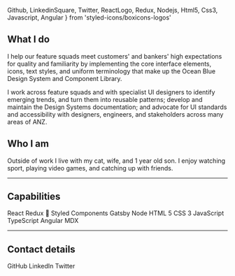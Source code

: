   Github,
  LinkedinSquare,
  Twitter,
  ReactLogo,
  Redux,
  Nodejs,
  Html5,
  Css3,
  Javascript,
  Angular
} from 'styled-icons/boxicons-logos'



## What I do

I help our feature squads meet customers' and bankers' high expectations
for quality and familiarity by implementing the core interface elements,
icons, text styles, and uniform terminology that make up the Ocean Blue
Design System and Component Library.

I work across feature squads and with specialist UI designers to identify
emerging trends, and turn them into reusable patterns; develop and
maintain the Design Systems documentation; and advocate for UI standards
and accessibility with designers, engineers, and stakeholders across many
areas of ANZ.

## Who I am

Outside of work I live with my cat, wife, and 1 year old son. I enjoy
watching sport, playing video games, and catching up with friends.

---

## Capabilities

<ContactLink href='https://reactjs.org/' color='#00d8ff' dark>
  <ReactLogo size='48' /> React
</ContactLink>
<ContactLink href='https://redux.js.org/' color='#764abc'>
  <Redux size='48' /> Redux
</ContactLink>
<ContactLink href='https://styled-components.com/' color='rgb(219, 112, 147)'>
  💅 Styled Components
</ContactLink>
<ContactLink href='https://www.gatsbyjs.org/' color='#663399'>
  <SvgLogoImg src={gatsbyLogo} alt='Gatsby JS Logo' /> Gatsby
</ContactLink>
<ContactLink href='https://nodejs.org/en/' color='#43853d'>
  <Nodejs size='48' /> Node
</ContactLink>
<ContactLink
  href='https://developer.mozilla.org/en-US/docs/Web/Guide/HTML/HTML5'
  color='#e34f26'
>
  <Html5 size='48' /> HTML 5
</ContactLink>
<ContactLink
  href='https://developer.mozilla.org/en-US/docs/Web/CSS/CSS3'
  color='rgb(32, 98, 175)'
>
  <Css3 size='48' /> CSS 3
</ContactLink>
<ContactLink
  href='https://developer.mozilla.org/en-US/docs/Web/JavaScript'
  color='#f7df1e'
  dark
>
  <Javascript size='48' /> JavaScript
</ContactLink>
<ContactLink
  href='https://www.typescriptlang.org/'
  color='#007ACD'
>
  <SvgLogoImg src={typescriptLogo} alt='TypeScript Logo' /> TypeScript
</ContactLink>
<ContactLink href='https://angularjs.org/' color='#b52e31'>
  <Angular size='48' /> Angular
</ContactLink>
<ContactLink href='https://mdxjs.com/' color='#f9ac00' dark>
  <SvgLogoImg src={mdxLogo} alt='MDX Logo' size='87' /> MDX
</ContactLink>

---

## Contact details

<ContactLink href='https://github.com/loliver' color='#333'>
  <Github size='48' /> GitHub
</ContactLink>
<ContactLink
  href='https://www.linkedin.com/in/oliver-gassman-79193515/'
  color='#0077b5'
>
  <LinkedinSquare size='48' /> LinkedIn
</ContactLink>
<ContactLink href='https://twitter.com/lololololiver' color='#1da1f2' dark>
  <Twitter size='48' /> Twitter
</ContactLink>
